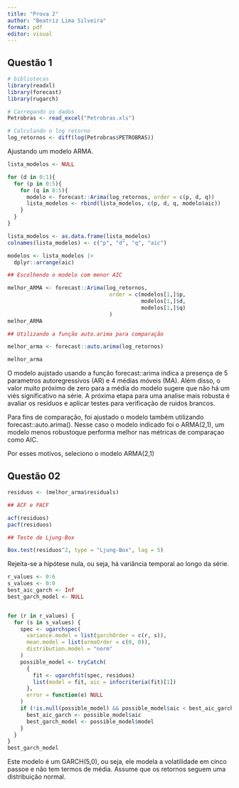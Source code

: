 ---
title: "Prova 2"
author: "Beatriz Lima Silveira"
format: pdf
editor: visual
---

## Questão 1

```{r dados, warning=FALSE, message=FALSE}

# bibliotecas
library(readxl)
library(forecast)
library(rugarch)

# Carregando os dados
Petrobras <- read_excel("Petrobras.xls")

# Calculando o log retorno
log_retornos <- diff(log(Petrobras$PETROBRAS))

```

Ajustando um modelo ARMA.

```{r modelo, warning=FALSE, message=FALSE}


lista_modelos <- NULL

for (d in 0:1){
  for (p in 0:5){
    for (q in 0:5){
      modelo <- forecast::Arima(log_retornos, order = c(p, d, q))
      lista_modelos <- rbind(lista_modelos, c(p, d, q, modelo$aic))
    }
  }
}

lista_modelos <- as.data.frame(lista_modelos)
colnames(lista_modelos) <- c("p", "d", "q", "aic")

modelos <- lista_modelos |>
  dplyr::arrange(aic)

## Escolhendo o modelo com menor AIC

melhor_ARMA <- forecast::Arima(log_retornos,
                                order = c(modelos[1,]$p,
                                          modelos[1,]$d,
                                          modelos[1,]$q)
                                )
melhor_ARMA

## Utilizando a função auto.arima para comparação

melhor_arma <- forecast::auto.arima(log_retornos)

melhor_arma
```

O modelo aujstado usando a função forecast::arima indica a presença de 5 parametros autoregressivos (AR) e 4 médias móveis (MA). Além disso, o valor muito próximo de zero para a média do modelo sugere que não há um viés significativo na série. A próxima etapa para uma analise mais robusta é avaliar os residuos e aplicar testes para verificação de ruidos brancos.

Para fins de comparação, foi ajustado o modelo também utilizando forecast::auto.arima(). Nesse caso o modelo indicado foi o ARMA(2,1), um modelo menos robustoque performa melhor nas métricas de comparaçao como AIC.

Por esses motivos, seleciono o modelo ARMA(2,1)

## Questão 02

```{r garch, warning=FALSE, message=FALSE}

residuos <- (melhor_arma$residuals)

## ACF e PACF

acf(residuos)
pacf(residuos)

## Teste de Ljung-Box

Box.test(residuos^2, type = "Ljung-Box", lag = 5)

```

Rejeita-se a hipótese nula, ou seja, há variância temporal ao longo da série.

```{r garch 2, warning=FALSE, message=TRUE}

r_values <- 0:6
s_values <- 0:0
best_aic_garch <- Inf
best_garch_model <- NULL


for (r in r_values) {
  for (s in s_values) {
    spec <- ugarchspec(
      variance.model = list(garchOrder = c(r, s)),
      mean.model = list(armaOrder = c(0, 0)),
      distribution.model = "norm"
    )
    possible_model <- tryCatch(
      {
        fit <- ugarchfit(spec, residuos)
        list(model = fit, aic = infocriteria(fit)[1])
      },
      error = function(e) NULL
    )
    if (!is.null(possible_model) && possible_model$aic < best_aic_garch) {
      best_aic_garch <- possible_model$aic
      best_garch_model <- possible_model$model
    }
  }
}
best_garch_model
```

Este modelo é um GARCH(5,0), ou seja, ele modela a volatilidade em cinco passoe e não tem termos de média. Assume que os retornos seguem uma distribuição normal.

